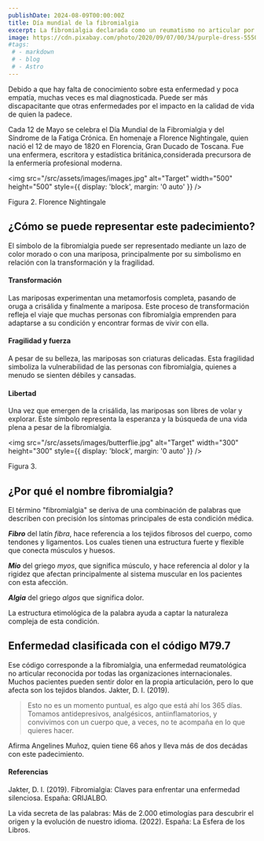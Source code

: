 ```yaml
---
publishDate: 2024-08-09T00:00:00Z
title: Día mundial de la fibromialgia
excerpt: La fibromialgia declarada como un reumatismo no articular por la OMS desde 1922, una enfermedad crónica que afecta a millones en Latinoamérica.
image: https://cdn.pixabay.com/photo/2020/09/07/00/34/purple-dress-5550473_1280.jpg
#tags:
 # - markdown
 # - blog
 # - Astro
---
```



Debido a que hay falta de conocimiento sobre esta enfermedad y poca empatía, muchas veces es mal diagnosticada. Puede ser más discapacitante que otras enfermedades por el impacto en la calidad de vida de quien la padece.

Cada 12 de Mayo se celebra el Día Mundial de la Fibromialgia y del Síndrome de la Fatiga Crónica. En homenaje a Florence Nightingale, quien nació el 12 de mayo de 1820 en Florencia, Gran Ducado de Toscana. Fue una enfermera, escritora y estadística británica,considerada precursora de la enfermería profesional moderna. 


<img src="/src/assets/images/images.jpg" alt="Target" width="500" height="500" style={{ display: 'block', margin: '0 auto' }} />
<figcaption style={{ textAlign: 'center', fontStyle: 'italic', color: '#666' }}>Figura 2. Florence Nightingale</figcaption>

## <a name="code"></a>¿Cómo se puede representar este padecimiento?

El símbolo de la fibromialgia puede ser representado mediante un lazo de color morado o con una mariposa, principalmente por su simbolismo en relación con la transformación y la fragilidad. 
#### Transformación
Las mariposas experimentan una metamorfosis completa, pasando de oruga a crisálida y finalmente a mariposa. Este proceso de transformación refleja el viaje que muchas personas con fibromialgia emprenden para adaptarse a su condición y encontrar formas de vivir con ella. 
#### Fragilidad y fuerza
A pesar de su belleza, las mariposas son criaturas delicadas. Esta fragilidad simboliza la vulnerabilidad de las personas con fibromialgia, quienes a menudo se sienten débiles y cansadas.
#### Libertad
Una vez que emergen de la crisálida, las mariposas son libres de volar y explorar. Este símbolo representa la esperanza y la búsqueda de una vida plena a pesar de la fibromialgia.

<img src="/src/assets/images/butterflie.jpg" alt="Target" width="300" height="300" style={{ display: 'block', margin: '0 auto' }} />
<figcaption style={{ textAlign: 'center', fontStyle: 'italic', color: '#666' }}>Figura 3.</figcaption>

## <a name="code"></a>¿Por qué el nombre fibromialgia?

El término "fibromialgia" se deriva de una combinación de palabras que describen con precisión los síntomas principales de esta condición médica.

**_Fibro_** del latín _fibra_, hace referencia a los tejidos fibrosos del cuerpo, como tendones y ligamentos. Los cuales tienen una estructura fuerte y flexible que conecta músculos y huesos.

**_Mio_** del griego _myos_, que significa músculo, y hace referencia al dolor y la rigidez que afectan principalmente al sistema muscular en los pacientes con esta afección. 

**_Algia_** del griego _algos_ que significa dolor.

La estructura etimológica de la palabra ayuda a captar la naturaleza compleja de esta condición.


## <a name="code"></a>Enfermedad clasificada con el código M79.7

Ese código corresponde a la fibromialgia, una enfermedad reumatológica no articular reconocida por todas las organizaciones internacionales. Muchos pacientes pueden sentir dolor en la propia articulación, pero lo que afecta son los tejidos blandos.  Jakter, D. I. (2019).
> Esto no es un momento puntual, es algo que está ahí los 365 días. Tomamos antidepresivos, analgésicos, antiinflamatorios, y convivimos con un cuerpo que, a veces, no te acompaña en lo que quieres hacer.

Afirma Angelines Muñoz, quien tiene 66 años y lleva más de dos decádas con este padecimiento.









#### Referencias

Jakter, D. I. (2019). Fibromialgia: Claves para enfrentar una enfermedad silenciosa. España: GRIJALBO.

La vida secreta de las palabras: Más de 2.000 etimologías para descubrir el origen y la evolución de nuestro idioma. (2022). España: La Esfera de los Libros.
